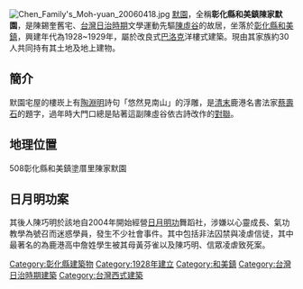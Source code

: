 {{unreferenced|time=2013-12-07T01:27:18+00:00}}
[[File:Chen_Family's_Moh-yuan_20060418.jpg|thumb]]
[[默園|默園]]，全稱'''彰化縣和美鎮陳家默園'''，是陳錫奎舊宅、[[台灣日治時期|台灣日治時期]]文學運動先驅[[陳虛谷|陳虛谷]]的故居，坐落於[[彰化縣|彰化縣]][[和美鎮|和美鎮]]，興建年代為1928~1929年，屬於改良式[[巴洛克|巴洛克]]洋樓式建築。現由其家族約30人共同持有其土地及地上建物。

==簡介==
默園宅屋的樓崁上有[[陶淵明|陶淵明]]詩句「悠然見南山」的浮雕，是[[清末|清末]]鹿港名書法家[[蔡壽石|蔡壽石]]的題字，過年時大門口總是貼著這副陳虛谷依古詩改作的[[對聯|對聯]]。

==地理位置==
508彰化縣和美鎮塗厝里陳家默園

==日月明功案==
其後人陳巧明於該地自2004年開始經營[[日月明功|日月明功]]舞蹈社，涉嫌以心靈成長、氣功教學為號召而迷惑學員，發生不少社會事件。其中包括非法囚禁與凌虐信徒，其中最著名的為鹿港高中詹姓學生被其母黃芬雀以及陳巧明、信眾凌虐致死案。


[[Category:彰化縣建築物|Category:彰化縣建築物]]
[[Category:1928年建立|Category:1928年建立]]
[[Category:和美鎮|Category:和美鎮]]
[[Category:台灣日治時期建築|Category:台灣日治時期建築]]
[[Category:台灣西式建築|Category:台灣西式建築]]